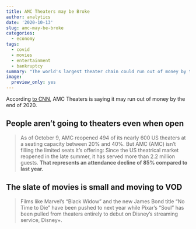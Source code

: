 ```yaml
---
title: AMC Theaters may be Broke
author: analytics
date: '2020-10-13'
slug: amc-may-be-broke
categories:
  - economy
tags:
  - covid
  - movies
  - entertainment
  - bankruptcy
summary: "The world's largest theater chain could run out of money by the end of the year"
image:
  preview_only: yes
---
```


According [to CNN](https://www.cnn.com/2020/10/13/media/amc-theatres-money-movies/index.html){target="_blank"}, AMC Theaters is saying it may run out of money by the end of 2020. 

## People aren't going to theaters even when open 

> As of October 9, AMC reopened 494 of its nearly 600 US theaters at a seating capacity between 20% and 40%. But AMC (AMC) isn't filling the limited seats it's offering: Since the US theatrical market reopened in the late summer, it has served more than 2.2 million guests. **That represents an attendance decline of 85% compared to last year.**

## The slate of movies is small and moving to VOD

> Films like Marvel's "Black Widow" and the new James Bond title "No Time to Die" have been pushed to next year while Pixar's "Soul" has been pulled from theaters entirely to debut on Disney's streaming service, Disney+.

